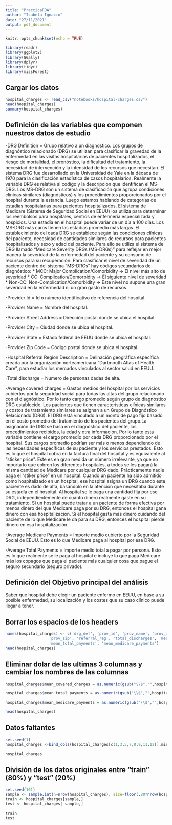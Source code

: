 ```yaml
---
title: "PracticaFDA"
author: "Isabela Ignacio"
date: "27/11/2021"
output: pdf_document
---
```


```r
knitr::opts_chunk$set(echo = TRUE)
```


```r
library(readr)
library(ggplot2)
library(GGally)
library(dplyr)
library(tidyr)
library(missForest)

```

## Cargar los datos

```r
hospital_charges <- read_csv("notebooks/hospital-charges.csv")
head(hospital_charges)
summary(hospital_charges)

```

## Definición de las variables que componen nuestros datos de estudio

-DRG Definition = Grupo relativo a un diagnostico. 
  Los grupos de diagnóstico relacionado (DRG) se utilizan para clasificar la gravedad de la enfermedad en las visitas hospitalarias de pacientes 
  hospitalizados, el riesgo de mortalidad, el pronóstico, la dificultad del tratamiento, la necesidad de intervención y la intensidad de los recursos 
  que necesitan. El sistema DRG fue desarrollado en la Universidad de Yale en la década de 1970 para la clasificación estadística de casos hospitalarios.
  Realmente la variable DRG es relativa al código y la descripción que identifican el MS-DRG. Los MS-DRG son un sistema de clasificación que agrupa 
  condiciones clínicas similares (diagnósticos) y los procedimientos proporcionados por el hospital durante la estancia.
  Luego estamos hablando de categorías de estadías hospitalarias para pacientes hospitalizados. El sistema de Medicare (Sistema de Seguridad Social en EEUU) los 
  utiliza para determinar los reembolsos para hospitales, centros de enfermería especializada y hospicios. Una estadía en el hospital puede variar de un día a 100
  días. Los MS-DRG más caros tienen las estadías promedio más largas.
  El establecimiento del cada DRG se establece según las condiciones clínicas del paciente, necesidad de cantidades similares de recursos para 
  pacientes hospitalizados y sexo y edad del paciente. Para ello se utiliza el sistema de DRG llamado "Medicare Severity DRGs (MS-DRGs)" para
  reflejar en mejor manera la severidad de la enfermedad del paciente y su consumo de recursos para su recuperación. Para clasificar el nivel de
  severidad de un paciente dentro del sistema "MS-DRGs" hay códigos secundarios de diagnóstico:
    * MCC: Major Complication/Comorbidity -> El nivel más alto de severidad
    * CC: Complication/Comorbidity -> El siguiente nivel de severidad
    * Non-CC: Non-Complication/Comorbidity -> Este nivel no supone una gran severidad en la enfermedad ni un gran gasto de recursos

-Provider Id = Id o número identificativo de referencia del hospital.

-Provider Name = Nombre del hospital.

-Provider Street Address = Dirección postal donde se ubica el hospital.

-Provider City = Ciudad donde se ubica el hospital.

-Provider State = Estado federal de EEUU donde se ubica el hospital.

-Provider Zip Code = Código postal donde se ubica el hospital.

-Hospital Referral Region Description = Delinación geográfica específica creada por la organización norteamericana "Dartmouth Atlas of Health Care", 
  para estudiar los mercados vinculados al sector salud en EEUU.

-Total discharge = Numero de personas dadas de alta.

-Average covered charges = Gastos medios del hospital por los servicios cubiertos por la seguridad social para todas las altas del grupo 
  relacionado con el diagnóstico.
  Por lo tanto cargo promedio según grupo de diagnóstico DRG establecido.
  Los pacientes que tienen características clínicas similares y costos de tratamiento similares se asignan a un Grupo de Diagnóstico Relacionado (DRG).
  El DRG está vinculado a un monto de pago fijo basado en el costo promedio del tratamiento de los pacientes del grupo.La asignación de DRG se basa 
  en el diagnóstico del paciente, los procedimientos recibidos, la edad y otra información.
  Por lo tanto esta variable contiene el cargo promedio por cada DRG proporcionado por el hospital. Sus cargos promedio podrían ser más o menos 
  dependiendo de las necesidades específicas de su paciente y los servicios prestados.
  Esto es lo que el hospital cobra en la factura final del hospital y es equivalente al "sticker price". Este es en gran medida un número irrelevante,
  ya que no importa lo que cobren los diferentes hospitales, a todos se les pagará la misma cantidad de Medicare por cualquier DRG dado. Prácticamente
  nadie paga el "stiker price" en un hospital.
  Cuando un paciente ha sido admitido como hospitalizado en un hospital, ese hospital asigna un DRG cuando este paciente es dado de alta, basándolo 
  en la atención que necesitaba durante su estadía en el hospital. Al hospital se le paga una cantidad fija por ese DRG, independientemente de cuánto
  dinero realmente gaste en su tratamiento.
  Si un hospital puede tratar a un paciente de forma efectiva por menos dinero del que Medicare paga por su DRG, entonces el hospital gana dinero 
  con esa hospitalización. Si el hospital gasta más dinero cuidando del paciente de lo que Medicare le da para su DRG, entonces el hospital pierde 
  dinero en esa hospitalización.

-Average Medicare Payments = Importe medio cubierto por la Seguridad Social de EEUU.
 Esto es lo que Medicare paga al hospital por ese DRG.

-Average Total Payments = Importe medio total a pagar por persona.
  Esto es lo que realmente se le paga al hospital e incluye lo que paga Medicare más los copagos que paga el paciente más cualquier cosa que pague 
  el seguro secundario (seguro privado).


## Definición del Objetivo principal del análisis
 Saber que hospital debe elegir un paciente enfermo en EEUU, en base a su posible enfermedad, su localización y los costes que su caso clínico puede
 llegar a tener.


## Borrar los espacios de los headers

```r
names(hospital_charges) <- c('drg_def', 'prov_id', 'prov_name', 'prov_address', 'prov_city', 'prov_state', 
                   'prov_zip', 'referral_reg', 'total_discharges', 'mean_covered_charges',
                   'mean_total_payments', 'mean_medicare_payments')
head(hospital_charges)

```

## Eliminar dolar de las ultimas 3 columnas y cambiar los nombres de las columnas 

```r

hospital_charges$mean_covered_charges = as.numeric(gsub("\\$","",hospital_charges$mean_covered_charges))

hospital_charges$mean_total_payments = as.numeric(gsub("\\$","",hospital_charges$mean_total_payments))

hospital_charges$mean_medicare_payments = as.numeric(gsub("\\$","",hospital_charges$mean_medicare_payments))   

head(hospital_charges)

```

## Datos faltantes

```r

set.seed(1)
hospital_charges <-bind_cols(hospital_charges[c(1,3,5,7,8,9,11,12)],missForest::prodNA(hospital_charges[c(-1,-3,-5,-7,-8,-9,-11,-12)],noNA=0.1))

hospital_charges

```

## División de los datos originales entre "train" (80%) y "test" (20%)

```r
set.seed(101)
sample <- sample.int(n=nrow(hospital_charges), size=floor(.80*nrow(hospital_charges)), replace = F)
train <- hospital_charges[sample,]
test <- hospital_charges[-sample,]

train
test

```
